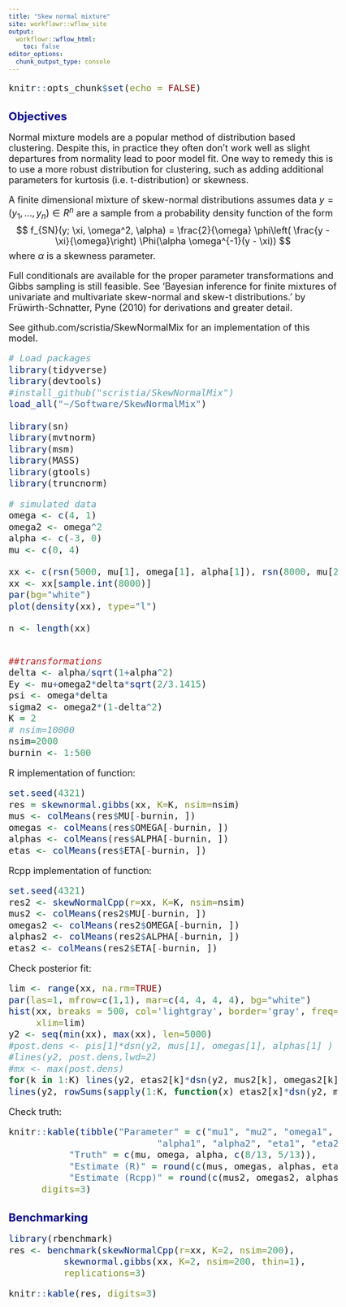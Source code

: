 ```yaml
---
title: "Skew normal mixture"
site: workflowr::wflow_site
output:
  workflowr::wflow_html:
    toc: false
editor_options:
  chunk_output_type: console
---
```




<style type="text/css">

body{ /* Normal  */
      font-size: 18px;
  }
td {  /* Table  */
  font-size: 8px;
}
h1.title {
  font-size: 38px;
  color: DarkRed;
}
h1 { /* Header 1 */
  font-size: 28px;
  color: DarkBlue;
}
h2 { /* Header 2 */
    font-size: 22px;
  color: DarkBlue;
}
h3 { /* Header 3 */
  font-size: 18px;
  font-family: "Times New Roman", Times, serif;
  color: DarkBlue;
}
code.r{ /* Code block */
    font-size: 18px;
}
pre { /* Code block - determines code spacing between lines */
    font-size: 14px;
}
</style>


```r
knitr::opts_chunk$set(echo = FALSE)
```

## Objectives

Normal mixture models are a popular method of distribution based clustering.
Despite this, in practice they often don't work well as slight departures
from normality lead to poor model fit. One way to remedy this is to use a more
robust distribution for clustering, such as adding additional parameters
for kurtosis (i.e. t-distribution) or skewness.

A finite dimensional mixture of skew-normal distributions assumes data
$y = (y_1, \ldots, y_n) \in R^n$ are a sample from a probability density function
of the form
$$
  f_{SN}(y; \xi, \omega^2, \alpha) = \frac{2}{\omega}
  \phi\left( \frac{y - \xi}{\omega}\right) \Phi(\alpha \omega^{-1}(y - \xi))
$$
where $\alpha$ is a skewness parameter.

Full conditionals are available for the proper parameter transformations and
Gibbs sampling is still feasible. See
'Bayesian inference for finite mixtures of univariate and multivariate skew-normal and skew-t distributions.'
by Früwirth-Schnatter, Pyne (2010) for derivations and greater detail.

See github.com/scristia/SkewNormalMix for an implementation of this model.

```r
# Load packages
library(tidyverse)
library(devtools)
#install_github("scristia/SkewNormalMix")
load_all("~/Software/SkewNormalMix")

library(sn)
library(mvtnorm)
library(msm)
library(MASS)
library(gtools)
library(truncnorm)
```

```r
# simulated data
omega <- c(4, 1)
omega2 <- omega^2
alpha <- c(-3, 0)
mu <- c(0, 4)

xx <- c(rsn(5000, mu[1], omega[1], alpha[1]), rsn(8000, mu[2], omega[2], alpha[2]))
xx <- xx[sample.int(8000)]
par(bg="white")
plot(density(xx), type="l")

n <- length(xx)


##transformations
delta <- alpha/sqrt(1+alpha^2)
Ey <- mu+omega2*delta*sqrt(2/3.1415)
psi <- omega*delta
sigma2 <- omega2*(1-delta^2)
K = 2
# nsim=10000
nsim=2000
burnin <- 1:500
```

R implementation of function:

```r
set.seed(4321)
res = skewnormal.gibbs(xx, K=K, nsim=nsim)
mus <- colMeans(res$MU[-burnin, ])
omegas <- colMeans(res$OMEGA[-burnin, ])
alphas <- colMeans(res$ALPHA[-burnin, ])
etas <- colMeans(res$ETA[-burnin, ])

```

Rcpp implementation of function:

```r
set.seed(4321)
res2 <- skewNormalCpp(r=xx, K=K, nsim=nsim)
mus2 <- colMeans(res2$MU[-burnin, ])
omegas2 <- colMeans(res2$OMEGA[-burnin, ])
alphas2 <- colMeans(res2$ALPHA[-burnin, ])
etas2 <- colMeans(res2$ETA[-burnin, ])
```

Check posterior fit:

```r
lim <- range(xx, na.rm=TRUE)
par(las=1, mfrow=c(1,1), mar=c(4, 4, 4, 4), bg="white")
hist(xx, breaks = 500, col='lightgray', border='gray', freq=FALSE, main="",
     xlim=lim)
y2 <- seq(min(xx), max(xx), len=5000)
#post.dens <- pis[1]*dsn(y2, mus[1], omegas[1], alphas[1] ) + pis[2]*dsn(y2, mus[2], omegas[2], alphas[2])
#lines(y2, post.dens,lwd=2)
#mx <- max(post.dens)
for(k in 1:K) lines(y2, etas2[k]*dsn(y2, mus2[k], omegas2[k], alphas2[k] ), col="gray40", lty=2, lwd=2)
lines(y2, rowSums(sapply(1:K, function(x) etas2[x]*dsn(y2, mus2[x], omegas2[x], alphas2[x]))), col="skyblue3", lwd=2)
```

Check truth:

```r
knitr::kable(tibble("Parameter" = c("mu1", "mu2", "omega1", "omega2",
                           "alpha1", "alpha2", "eta1", "eta2"),
           "Truth" = c(mu, omega, alpha, c(8/13, 5/13)),
           "Estimate (R)" = round(c(mus, omegas, alphas, etas), 2),
           "Estimate (Rcpp)" = round(c(mus2, omegas2, alphas2, etas2),2)),
      digits=3)

```

## Benchmarking
```r
library(rbenchmark)
res <- benchmark(skewNormalCpp(r=xx, K=2, nsim=200),
          skewnormal.gibbs(xx, K=2, nsim=200, thin=1),
          replications=3)
```

```r
knitr::kable(res, digits=3)
```
